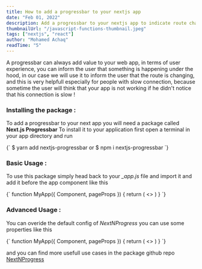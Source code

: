 ```yaml
---
title: How to add a progressbar to your nextjs app
date: "Feb 01, 2022"
description: Add a progressbar to your nextjs app to indicate route changes
thumbnailUrl: "/javascript-functions-thumbnail.jpeg"
tags: ["nextjs", "react"]
author: "Mohamed Achaq"
readTime: "5"
---
```


A progressbar can always add value to your web app, in terms of user experience, you can inform the
user that something is happening under the hood, in our case we will use it to inform the user that
the route is changing, and this is very helpfull especially for people with slow connection,
because sometime the user will think that your app is not working if he didn't notice that his connection
is slow !

### Installing the package :

To add a progressbar to your next app you will need a package called **Next.js Progressbar**
To install it to your application first open a terminal in your app directory and run

<highlighter language="bash">
  {`
$ yarn add nextjs-progressbar
or
$ npm i nextjs-progressbar
  `}
</highlighter>

### Basic Usage :

To use this package simply head back to your _\_app.js_ file and import it and add it before the
app component like this

<highlighter language="jsx">
  {`
function MyApp({ Component, pageProps }) {
  return (
    <>
      <NextNProgress />
      <Component {...pageProps} />
    </>
  )
}
  `}
</highlighter>

### Advanced Usage :

You can overide the default config of _NextNProgress_ you can use some properties like this

<highlighter language="jsx">
  {`
function MyApp({ Component, pageProps }) {
  return (
    <>
      <NextNProgress
        color="#6B21A8"
        startPosition={0.3}
        stopDelayMs={200}
        height={2}
        showOnShallow={true}
      />
      <Component {...pageProps} />
    </>
  )
}
  `}
</highlighter>

and you can find more usefull use cases in the package github repo [NextNProgress](https://github.com/apal21/nextjs-progressbar)
